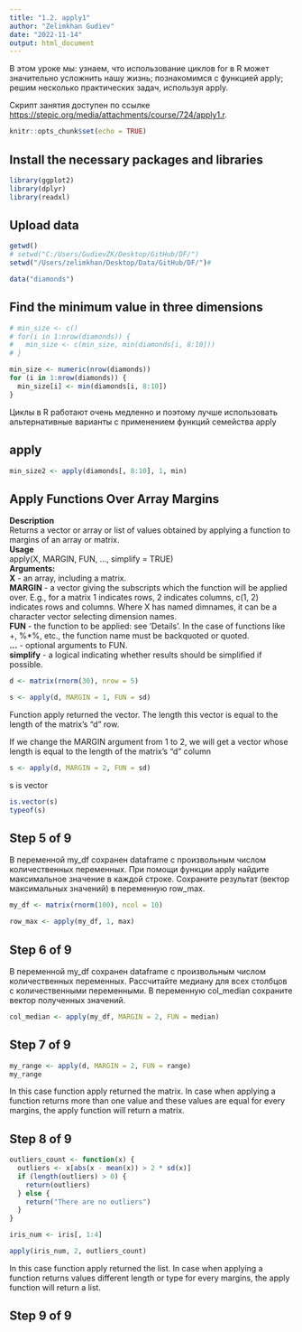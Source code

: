 ```yaml
---
title: "1.2. apply1"
author: "Zelimkhan Gudiev"
date: "2022-11-14"
output: html_document
---
```


В этом уроке мы:
узнаем, что использование циклов for в R может значительно усложнить нашу жизнь;
познакомимся с функцией apply;
решим несколько практических задач, используя apply.

Скрипт занятия доступен по ссылке <https://stepic.org/media/attachments/course/724/apply1.r>.


```r
knitr::opts_chunk$set(echo = TRUE)
```

## Install the necessary packages and libraries
```r
library(ggplot2)
library(dplyr)
library(readxl)
```

## Upload data
```r
getwd()
# setwd("C:/Users/GudievZK/Desktop/GitHub/DF/")
setwd("/Users/zelimkhan/Desktop/Data/GitHub/DF/")#

data("diamonds")

```
## Find the minimum value in three dimensions

```r
# min_size <- c()
# for(i in 1:nrow(diamonds)) {
#   min_size <- c(min_size, min(diamonds[i, 8:10]))
# }

min_size <- numeric(nrow(diamonds))
for (i in 1:nrow(diamonds)) {
  min_size[i] <- min(diamonds[i, 8:10])
}
```

Циклы в R работают очень медленно и поэтому лучше использовать альтернативные варианты с применением функций семейства apply

## apply
```r
min_size2 <- apply(diamonds[, 8:10], 1, min)

```
## Apply Functions Over Array Margins\
**Description**\
Returns a vector or array or list of values obtained by applying a function to margins of an array or matrix.\
**Usage**\
apply(X, MARGIN, FUN, ..., simplify = TRUE)\
**Arguments:**\
**X** -	an array, including a matrix.\
**MARGIN** - a vector giving the subscripts which the function will be applied over. E.g., for a matrix 1 indicates rows, 2 indicates columns, c(1, 2) indicates rows and columns. Where X has named dimnames, it can be a character vector selecting dimension names.\
**FUN**	- the function to be applied: see ‘Details’. In the case of functions like +, %*%, etc., the function name must be backquoted or quoted.\
**...** - optional arguments to FUN.\
**simplify** - a logical indicating whether results should be simplified if possible.\

```r
d <- matrix(rnorm(30), nrow = 5)

s <- apply(d, MARGIN = 1, FUN = sd)
```
Function apply returned the vector. The length this vector is equal to the length of the matrix's "d" row.

If we change the MARGIN argument from 1 to 2, we will get a vector whose length is equal to the length of the matrix's "d" column

```r
s <- apply(d, MARGIN = 2, FUN = sd)
```
s is vector
```r
is.vector(s)
typeof(s)
```


## Step 5 of 9
В переменной my_df сохранен dataframe с произвольным числом количественных переменных. При помощи функции apply найдите максимальное значение в каждой строке. Сохраните результат (вектор максимальных значений) в переменную row_max.
```r
my_df <- matrix(rnorm(100), ncol = 10)
```


```r
row_max <- apply(my_df, 1, max)
```

## Step 6 of 9
В переменной my_df сохранен dataframe с произвольным числом количественных переменных. Рассчитайте медиану для всех столбцов с количественными переменными. В переменную col_median сохраните вектор полученных значений. 

```r
col_median <- apply(my_df, MARGIN = 2, FUN = median)
```

## Step 7 of 9
```r
my_range <- apply(d, MARGIN = 2, FUN = range)
my_range
```

In this case function apply returned the matrix. In case when applying a function returns more than one value and these values are equal for every margins, the apply function will return a matrix.\

## Step 8 of 9

```r
outliers_count <- function(x) {
  outliers <- x[abs(x - mean(x)) > 2 * sd(x)]
  if (length(outliers) > 0) {
    return(outliers)
  } else {
    return("There are no outliers")
  }
}
```


```r
iris_num <- iris[, 1:4]
```

```r
apply(iris_num, 2, outliers_count)
```

In this case function apply returned the list. In case when applying a function returns values different length or type for every margins, the apply function will return a list.\

## Step 9 of 9






